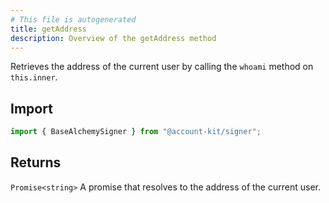 ```yaml
---
# This file is autogenerated
title: getAddress
description: Overview of the getAddress method
---
```



Retrieves the address of the current user by calling the `whoami` method on `this.inner`.

## Import

```ts
import { BaseAlchemySigner } from "@account-kit/signer";
```

## Returns

`Promise<string>`
A promise that resolves to the address of the current user.
